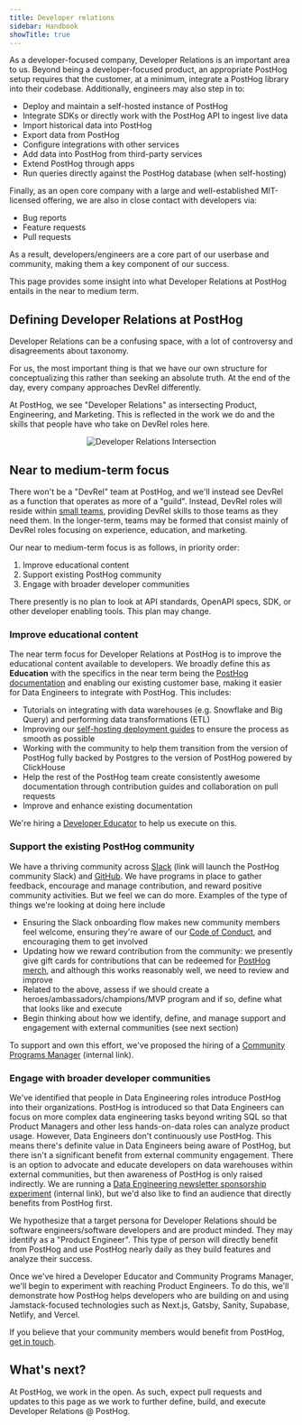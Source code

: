 ```yaml
---
title: Developer relations
sidebar: Handbook
showTitle: true
---
```


As a developer-focused company, Developer Relations is an important area to us. Beyond being a developer-focused product, an appropriate PostHog setup requires that the customer, at a minimum, integrate a PostHog library into their codebase. Additionally, engineers may also step in to:

- Deploy and maintain a self-hosted instance of PostHog
- Integrate SDKs or directly work with the PostHog API to ingest live data
- Import historical data into PostHog
- Export data from PostHog
- Configure integrations with other services
- Add data into PostHog from third-party services
- Extend PostHog through apps
- Run queries directly against the PostHog database (when self-hosting)

Finally, as an open core company with a large and well-established MIT-licensed offering, we are also in close contact with developers via:

- Bug reports
- Feature requests
- Pull requests

As a result, developers/engineers are a core part of our userbase and community, making them a key component of our success. 

This page provides some insight into what Developer Relations at PostHog entails in the near to medium term.

## Defining Developer Relations at PostHog

Developer Relations can be a confusing space, with a lot of controversy and disagreements about taxonomy.

For us, the most important thing is that we have our own structure for conceptualizing this rather than seeking an absolute truth. At the end of the day, every company approaches DevRel differently.

At PostHog, we see "Developer Relations" as intersecting Product, Engineering, and Marketing. This is reflected in the work we do and the skills that people have who take on DevRel roles here.


<center>
  <img src={DevRelIntersectionImage} alt="Developer Relations Intersection" />
</center>

## Near to medium-term focus

There won't be a "DevRel" team at PostHog, and we'll instead see DevRel as a function that operates as more of a "guild". Instead, DevRel roles will reside within [small teams](/handbook/people/team-structure/why-small-teams), providing DevRel skills to those teams as they need them. In the longer-term, teams may be formed that consist mainly of DevRel roles focusing on experience, education, and marketing.

Our near to medium-term focus is as follows, in priority order:

1. Improve educational content
2. Support existing PostHog community
3. Engage with broader developer communities

There presently is no plan to look at API standards, OpenAPI specs, SDK, or other developer enabling tools. This plan may change.

### Improve educational content 

The near term focus for Developer Relations at PostHog is to improve the educational content available to developers. We broadly define this as **Education** with the specifics in the near term being the [PostHog documentation](/docs) and enabling our existing customer base, making it easier for Data Engineers to integrate with PostHog. This includes:

- Tutorials on integrating with data warehouses (e.g. Snowflake and Big Query) and performing data transformations (ETL)
- Improving our [self-hosting deployment guides](https://posthog.com/docs/self-host#deploy) to ensure the process as smooth as possible
- Working with the community to help them transition from the version of PostHog fully backed by Postgres to the version of PostHog powered by ClickHouse
- Help the rest of the PostHog team create consistently awesome documentation through contribution guides and collaboration on pull requests
- Improve and enhance existing documentation

We're hiring a [Developer Educator](https://apply.workable.com/posthog/j/F928106DB5/) to help us execute on this.

### Support the existing PostHog community

We have a thriving community across [Slack](https://posthog.com/slack) (link will launch the PostHog community Slack) and [GitHub](https://github.com/posthog). We have programs in place to gather feedback, encourage and manage contribution, and reward positive community activities. But we feel we can do more. Examples of the type of things we're looking at doing here include

- Ensuring the Slack onboarding flow makes new community members feel welcome, ensuring they're aware of our [Code of Conduct](https://posthog.com/docs/contribute/code-of-conduct), and encouraging them to get involved
- Updating how we reward contribution from the community: we presently give gift cards for contributions that can be redeemed for [PostHog merch](https://merch.posthog.com), and although this works reasonably well, we need to review and improve
- Related to the above, assess if we should create a heroes/ambassadors/champions/MVP program and if so, define what that looks like and execute
- Begin thinking about how we identify, define, and manage support and engagement with external communities (see next section)

To support and own this effort, we've proposed the hiring of a [Community Programs Manager](https://github.com/PostHog/company-internal/issues/440) (internal link).

### Engage with broader developer communities

We've identified that people in Data Engineering roles introduce PostHog into their organizations. PostHog is introduced so that Data Engineers can focus on more complex data engineering tasks beyond writing SQL so that Product Managers and other less hands-on-data roles can analyze product usage. However, Data Engineers don't continuously use PostHog. This means there's definite value in Data Engineers being aware of PostHog, but there isn't a significant benefit from external community engagement. There is an option to advocate and educate developers on data warehouses within external communities, but then awareness of PostHog is only raised indirectly. We are running a [Data Engineering newsletter sponsorship experiment](https://github.com/PostHog/company-internal/issues/399) (internal link), but we'd also like to find an audience that directly benefits from PostHog first.

We hypothesize that a target persona for Developer Relations should be software engineers/software developers and are product minded. They may identify as a "Product Engineer". This type of person will directly benefit from PostHog and use PostHog nearly daily as they build features and analyze their success.

Once we've hired a Developer Educator and Community Programs Manager, we'll begin to experiment with reaching Product Engineers. To do this, we'll demonstrate how PostHog helps developers who are building on and using Jamstack-focused technologies such as Next.js, Gatsby, Sanity, Supabase, Netlify, and Vercel.

If you believe that your community members would benefit from PostHog, [get in touch](mailto:hey@posthog.com).

## What's next?

At PostHog, we work in the open. As such, expect pull requests and updates to this page as we work to further define, build, and execute Developer Relations @ PostHog.